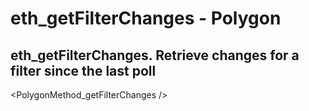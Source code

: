 # eth_getFilterChanges  - Polygon

## eth_getFilterChanges. Retrieve changes for a filter since the last poll


<PolygonMethod_getFilterChanges />
